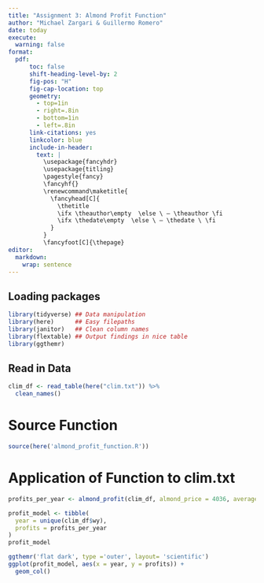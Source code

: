 ```yaml
---
title: "Assignment 3: Almond Profit Function"
author: "Michael Zargari & Guillermo Romero"
date: today
execute:
  warning: false
format:
  pdf:
      toc: false
      shift-heading-level-by: 2
      fig-pos: "H"
      fig-cap-location: top
      geometry:
        - top=1in
        - right=.8in
        - bottom=1in
        - left=.8in
      link-citations: yes
      linkcolor: blue
      include-in-header:
        text: |
          \usepackage{fancyhdr}
          \usepackage{titling}
          \pagestyle{fancy}
          \fancyhf{}
          \renewcommand\maketitle{
            \fancyhead[C]{
              \thetitle
              \ifx \theauthor\empty  \else \ – \theauthor \fi
              \ifx \thedate\empty  \else \ – \thedate \ \fi
            }
          }
          \fancyfoot[C]{\thepage}
editor:
  markdown:
    wrap: sentence
---
```


## Loading packages

```r
library(tidyverse) ## Data manipulation
library(here)      ## Easy filepaths
library(janitor)   ## Clean column names
library(flextable) ## Output findings in nice table
library(ggthemr)
```

## Read in Data

```r
clim_df <- read_table(here("clim.txt")) %>% 
  clean_names()
```

# Source Function

```r
source(here('almond_profit_function.R'))
```

# Application of Function to clim.txt

```r
profits_per_year <- almond_profit(clim_df, almond_price = 4036, average_yield = 50)

profit_model <- tibble(
  year = unique(clim_df$wy),
  profits = profits_per_year
)
profit_model
```

```r
ggthemr('flat dark', type ='outer', layout= 'scientific')
ggplot(profit_model, aes(x = year, y = profits)) +
  geom_col()

```
